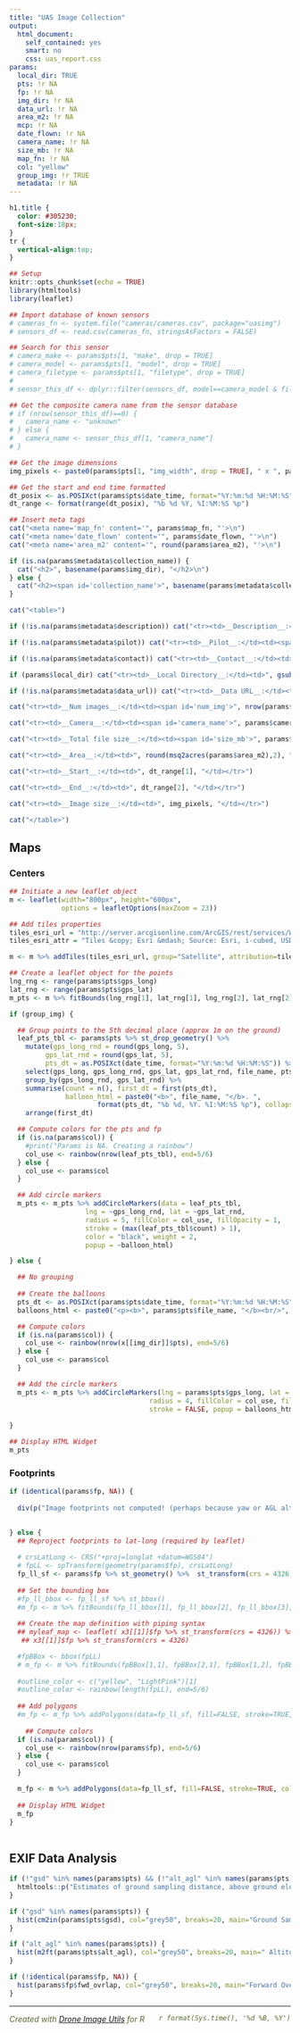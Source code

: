 ```yaml
---
title: "UAS Image Collection"
output: 
  html_document: 
    self_contained: yes
    smart: no
    css: uas_report.css
params:
  local_dir: TRUE
  pts: !r NA
  fp: !r NA
  img_dir: !r NA
  data_url: !r NA
  area_m2: !r NA
  mcp: !r NA
  date_flown: !r NA
  camera_name: !r NA
  size_mb: !r NA
  map_fn: !r NA
  col: "yellow"
  group_img: !r TRUE
  metadata: !r NA
---
```


```css
h1.title {
  color: #305230;
  font-size:18px;
}
tr {
  vertical-align:top;
}
```

```r
## Setup
knitr::opts_chunk$set(echo = TRUE)
library(htmltools)
library(leaflet)

## Import database of known sensors
# cameras_fn <- system.file("cameras/cameras.csv", package="uasimg")
# sensors_df <- read.csv(cameras_fn, stringsAsFactors = FALSE)

## Search for this sensor
# camera_make <- params$pts[1, "make", drop = TRUE]
# camera_model <- params$pts[1, "model", drop = TRUE]
# camera_filetype <- params$pts[1, "filetype", drop = TRUE]
# 
# sensor_this_df <- dplyr::filter(sensors_df, model==camera_model & filetype==camera_filetype)

## Get the composite camera name from the sensor database
# if (nrow(sensor_this_df)==0) {
#   camera_name <- "unknown"
# } else {
#   camera_name <- sensor_this_df[1, "camera_name"]
# }

## Get the image dimensions
img_pixels <- paste0(params$pts[1, "img_width", drop = TRUE], " x ", params$pts[1, "img_height", drop = TRUE])

## Get the start and end time formatted
dt_posix <- as.POSIXct(params$pts$date_time, format="%Y:%m:%d %H:%M:%S")
dt_range <- format(range(dt_posix), "%b %d %Y, %I:%M:%S %p")

```


```r
## Insert meta tags
cat("<meta name='map_fn' content='", params$map_fn, "'>\n")
cat("<meta name='date_flown' content='", params$date_flown, "'>\n")
cat("<meta name='area_m2' content='", round(params$area_m2), "'>\n")

if (is.na(params$metadata$collection_name)) {
  cat("<h2>", basename(params$img_dir), "</h2>\n")
} else {
  cat("<h2><span id='collection_name'>", basename(params$metadata$collection_name), "</span></h2>\n")
}

cat("<table>")

if (!is.na(params$metadata$description)) cat("<tr><td>__Description__:</td><td><span id='description'>",  params$metadata$description, "</span></td></tr>")

if (!is.na(params$metadata$pilot)) cat("<tr><td>__Pilot__:</td><td><span id='pilot'>",  params$metadata$pilot, "</span></td></tr>")

if (!is.na(params$metadata$contact)) cat("<tr><td>__Contact__:</td><td><span id='contact'>",  params$metadata$contact, "</span></td></tr>")

if (params$local_dir) cat("<tr><td>__Local Directory__:</td><td>", gsub("\\\\","/",params$img_dir), "</td></tr>")

if (!is.na(params$metadata$data_url)) cat("<tr><td>__Data URL__:</td><td>",  params$metadata$data_url, "</td></tr>")

cat("<tr><td>__Num images__:</td><td><span id='num_img'>", nrow(params$pts), "</span></td></tr>")

cat("<tr><td>__Camera__:</td><td><span id='camera_name'>", params$camera_name, "</span></td></tr>")

cat("<tr><td>__Total file size__:</td><td><span id='size_mb'>", params$size_mb, "</span> MB</td></tr>")

cat("<tr><td>__Area__:</td><td>", round(msq2acres(params$area_m2),2), "acres</td></tr>")

cat("<tr><td>__Start__:</td><td>", dt_range[1], "</td></tr>")

cat("<tr><td>__End__:</td><td>", dt_range[2], "</td></tr>")

cat("<tr><td>__Image size__:</td><td>", img_pixels, "</td></tr>")

cat("</table>")
```

## Maps {.tabset}

### Centers

```r
## Initiate a new leaflet object
m <- leaflet(width="800px", height="600px",
             options = leafletOptions(maxZoom = 23))

## Add tiles properties
tiles_esri_url = "http://server.arcgisonline.com/ArcGIS/rest/services/World_Imagery/MapServer/tile/{z}/{y}/{x}"
tiles_esri_attr = "Tiles &copy; Esri &mdash; Source: Esri, i-cubed, USDA, USGS, AEX, GeoEye, Getmapping, Aerogrid, IGN, IGP, UPR-EGP, and the GIS User Community"

m <- m %>% addTiles(tiles_esri_url, group="Satellite", attribution=tiles_esri_attr) %>% addTiles(group="Open Street Map") %>% addLayersControl(baseGroups = c("Satellite", "Open Street Map"), options = layersControlOptions(collapsed = FALSE))

## Create a leaflet object for the points
lng_rng <- range(params$pts$gps_long)
lat_rng <- range(params$pts$gps_lat)
m_pts <- m %>% fitBounds(lng_rng[1], lat_rng[1], lng_rng[2], lat_rng[2])

if (group_img) {

  ## Group points to the 5th decimal place (approx 1m on the ground)
  leaf_pts_tbl <- params$pts %>% st_drop_geometry() %>% 
    mutate(gps_long_rnd = round(gps_long, 5), 
         gps_lat_rnd = round(gps_lat, 5),
         pts_dt = as.POSIXct(date_time, format="%Y:%m:%d %H:%M:%S")) %>% 
    select(gps_long, gps_long_rnd, gps_lat, gps_lat_rnd, file_name, pts_dt) %>% 
    group_by(gps_long_rnd, gps_lat_rnd) %>% 
    summarise(count = n(), first_dt = first(pts_dt), 
              balloon_html = paste0("<b>", file_name, "</b>. ", 
                      format(pts_dt, "%b %d, %Y. %I:%M:%S %p"), collapse = "<br/>")) %>% 
    arrange(first_dt)

  ## Compute colors for the pts and fp 
  if (is.na(params$col)) {
    #print("Params is NA. Creating a rainbow")
    col_use <- rainbow(nrow(leaf_pts_tbl), end=5/6)
  } else {
    col_use <- params$col
  }

  ## Add circle markers
  m_pts <- m_pts %>% addCircleMarkers(data = leaf_pts_tbl,
                   lng = ~gps_long_rnd, lat = ~gps_lat_rnd, 
                   radius = 5, fillColor = col_use, fillOpacity = 1,  
                   stroke = (max(leaf_pts_tbl$count) > 1), 
                   color = "black", weight = 2,
                   popup = ~balloon_html)

} else {

  ## No grouping
  
  ## Create the balloons
  pts_dt <- as.POSIXct(params$pts$date_time, format="%Y:%m:%d %H:%M:%S")
  balloons_html <- paste0("<p><b>", params$pts$file_name, "</b><br/>", format(pts_dt, "%b %d, %Y"), "<br/>", format(pts_dt, "%I:%M:%S %p"), "</p>")

  ## Compute colors  
  if (is.na(params$col)) {
    col_use <- rainbow(nrow(x[[img_dir]]$pts), end=5/6)
  } else {
    col_use <- params$col
  }

  ## Add the circle markers
  m_pts <- m_pts %>% addCircleMarkers(lng = params$pts$gps_long, lat = params$pts$gps_lat, 
                                   radius = 4, fillColor = col_use, fillOpacity = 1, 
                                   stroke = FALSE, popup = balloons_html)
  
}

## Display HTML Widget
m_pts
```

### Footprints

```r

if (identical(params$fp, NA)) {
  
  div(p("Image footprints not computed! (perhaps because yaw or AGL altitude was not saved in the EXIF)"), hr())
  

} else {  
  ## Reproject footprints to lat-long (required by leaflet)
    
  # crsLatLong <- CRS("+proj=longlat +datum=WGS84")
  # fpLL <- spTransform(geometry(params$fp), crsLatLong)
  fp_ll_sf <- params$fp %>% st_geometry() %>%  st_transform(crs = 4326)
  
  ## Set the bounding box
  #fp_ll_bbox <- fp_ll_sf %>% st_bbox()
  #m_fp <- m %>% fitBounds(fp_ll_bbox[1], fp_ll_bbox[2], fp_ll_bbox[3], fp_ll_bbox[4])
  
  ## Create the map definition with piping syntax
  ## myleaf_map <- leaflet( x3[[1]]$fp %>% st_transform(crs = 4326)) %>% addTiles() %>%  addPolygons(fillOpacity=0.1) 
   ## x3[[1]]$fp %>% st_transform(crs = 4326)

  #fpBBox <- bbox(fpLL)
  # m_fp <- m %>% fitBounds(fpBBox[1,1], fpBBox[2,1], fpBBox[1,2], fpBBox[2,2])
  
  #outline_color <- c("yellow", "LightPink")[1]
  #outline_color <- rainbow(length(fpLL), end=5/6)
  
  ## Add polygons
  #m_fp <- m_fp %>% addPolygons(data=fp_ll_sf, fill=FALSE, stroke=TRUE, color=params$col, weight=2, dashArray="1,2")
  
    ## Compute colors  
  if (is.na(params$col)) {
    col_use <- rainbow(nrow(params$fp), end=5/6)
  } else {
    col_use <- params$col
  }

  m_fp <- m %>% addPolygons(data=fp_ll_sf, fill=FALSE, stroke=TRUE, color=col_use, weight=2, dashArray="1,2")
  
  ## Display HTML Widget
  m_fp
}
  

```

## EXIF Data Analysis

```r
if (!"gsd" %in% names(params$pts) && (!"alt_agl" %in% names(params$pts)) && (identical(params$fp, NA))) {
  htmltools::p("Estimates of ground sampling distance, above ground elevation, and footprints not available")
}
```

```r
if ("gsd" %in% names(params$pts)) {
  hist(cm2in(params$pts$gsd), col="grey50", breaks=20, main="Ground Sampling Distance", xlab="estimated GSD (inches)", ylab="freq")
}
```

```r
if ("alt_agl" %in% names(params$pts)) {
  hist(m2ft(params$pts$alt_agl), col="grey50", breaks=20, main=" Altitude", xlab="recorded altitude above launch (ft)", ylab="freq")
}
```

```r
if (!identical(params$fp, NA)) {
  hist(params$fp$fwd_ovrlap, col="grey50", breaks=20, main="Forward Overlap", xlab="estimated overlap (%)", ylab="freq")
}
```

<hr/>
<p style="color:#556B2F; font-style:italic;"><span style="display:inline-block; float:right;">`r format(Sys.time(), '%d %B, %Y')`</span>Created with <a href="https://github.com/ucanr-igis/uasimg" target="_blank" rel="noopener">Drone Image Utils</a> for R</p>
<p>&nbsp;</p>




